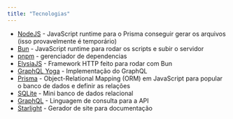 ```yaml
---
title: "Tecnologias"
---
```


- [NodeJS](https://nodejs.org/en) - JavaScript runtime para o Prisma conseguir gerar os arquivos (isso provavelmente é temporário)
- [Bun](https://bun.sh/) - JavaScript runtime para rodar os scripts e subir o servidor
- [pnpm](https://pnpm.io/) - gerenciador de dependencias
- [ElysiaJS](https://elysiajs.com/) - Framework HTTP feito para rodar com Bun
- [GraphQL Yoga](https://elysiajs.com/plugins/graphql-yoga.html) - Implementação do GraphQL
- [Prisma](https://www.prisma.io/) - Object-Relational Mapping (ORM) em JavaScript para popular o banco de dados e definir as relações
- [SQLite](https://sqlite.org/) - Mini banco de dados relacional
- [GraphQL](https://graphql.org/) - Linguagem de consulta para a API
- [Starlight](https://starlight.astro.build/) - Gerador de site para documentação
